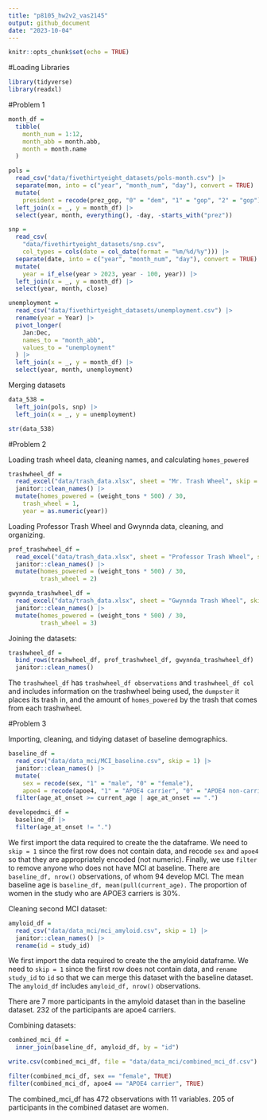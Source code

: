 ```yaml
---
title: "p8105_hw2v2_vas2145"
output: github_document
date: "2023-10-04"
---
```


```r
knitr::opts_chunk$set(echo = TRUE)
```

#Loading Libraries
```r
library(tidyverse)
library(readxl)
```


#Problem 1
```r
month_df = 
  tibble(
    month_num = 1:12,
    month_abb = month.abb,
    month = month.name
  )

pols = 
  read_csv("data/fivethirtyeight_datasets/pols-month.csv") |>
  separate(mon, into = c("year", "month_num", "day"), convert = TRUE) |>
  mutate(
    president = recode(prez_gop, "0" = "dem", "1" = "gop", "2" = "gop")) |>
  left_join(x = _, y = month_df) |> 
  select(year, month, everything(), -day, -starts_with("prez"))
```

```r
snp = 
  read_csv(
    "data/fivethirtyeight_datasets/snp.csv",
    col_types = cols(date = col_date(format = "%m/%d/%y"))) |>
  separate(date, into = c("year", "month_num", "day"), convert = TRUE) |>
  mutate(
    year = if_else(year > 2023, year - 100, year)) |> 
  left_join(x = _, y = month_df) |> 
  select(year, month, close) 
```


```r
unemployment = 
  read_csv("data/fivethirtyeight_datasets/unemployment.csv") |>
  rename(year = Year) |>
  pivot_longer(
    Jan:Dec, 
    names_to = "month_abb",
    values_to = "unemployment"
  ) |> 
  left_join(x = _, y = month_df) |> 
  select(year, month, unemployment)
```

Merging datasets
```r
data_538 = 
  left_join(pols, snp) |>
  left_join(x = _, y = unemployment)

str(data_538)
```

#Problem 2

Loading trash wheel data, cleaning names, and calculating `homes_powered`
```r
trashwheel_df =
  read_excel("data/trash_data.xlsx", sheet = "Mr. Trash Wheel", skip = 1, col_names = TRUE) |> 
  janitor::clean_names() |> 
  mutate(homes_powered = (weight_tons * 500) / 30,
    trash_wheel = 1,
    year = as.numeric(year))
```

Loading Professor Trash Wheel and Gwynnda data, cleaning, and organizing.
```r
prof_trashwheel_df =
  read_excel("data/trash_data.xlsx", sheet = "Professor Trash Wheel", skip = 1, col_names = TRUE) |> 
  janitor::clean_names() |> 
  mutate(homes_powered = (weight_tons * 500) / 30,
         trash_wheel = 2)

gwynnda_trashwheel_df =
  read_excel("data/trash_data.xlsx", sheet = "Gwynnda Trash Wheel", skip = 1, col_names = TRUE) |> 
  janitor::clean_names() |> 
  mutate(homes_powered = (weight_tons * 500) / 30,
         trash_wheel = 3)
```


Joining the datasets:
```r
trashwheel_df =
  bind_rows(trashwheel_df, prof_trashwheel_df, gwynnda_trashwheel_df) |> 
  janitor::clean_names()
```

The `trashwheel_df` has `trashwheel_df observations` and `trashwheel_df col` and includes information on the trashwheel being used, the `dumpster` it places its trash in, and the amount of `homes_powered` by the trash that comes from each trashwheel. 


#Problem 3

Importing, cleaning, and tidying dataset of baseline demographics.

```r
baseline_df =
  read_csv("data/data_mci/MCI_baseline.csv", skip = 1) |> 
  janitor::clean_names() |> 
  mutate(
    sex = recode(sex, "1" = "male", "0" = "female"),
    apoe4 = recode(apoe4, "1" = "APOE4 carrier", "0" = "APOE4 non-carrier")) |> 
  filter(age_at_onset >= current_age | age_at_onset == ".")

developedmci_df =
  baseline_df |> 
  filter(age_at_onset != ".")
```

We first import the data required to create the the dataframe. We need to `skip = 1` since the first row does not contain data, and recode `sex` and `apoe4` so that they are appropriately encoded (not numeric). Finally, we use `filter` to remove anyone who does not have MCI at baseline. There are `baseline_df, nrow()` observations, of whom 94 develop MCI. The mean baseline age is `baseline_df, mean(pull(current_age).` The proportion of women in the study who are APOE3 carriers is 30%. 


Cleaning second MCI dataset:
```r
amyloid_df =
  read_csv("data/data_mci/mci_amyloid.csv", skip = 1) |> 
  janitor::clean_names() |> 
  rename(id = study_id)
```

We first import the data required to create the the amyloid dataframe. We need to `skip = 1` since the first row does not contain data, and `rename` `study_id` to `id` so that we can merge this dataset with the baseline dataset. The `amyloid_df` includes `amyloid_df, nrow()` observations.

There are 7 more participants in the amyloid dataset than in the baseline dataset. 232 of the participants are apoe4 carriers.

Combining datasets:
```r
combined_mci_df =
  inner_join(baseline_df, amyloid_df, by = "id")

write.csv(combined_mci_df, file = "data/data_mci/combined_mci_df.csv")

filter(combined_mci_df, sex == "female", TRUE)
filter(combined_mci_df, apoe4 == "APOE4 carrier", TRUE)

```

The combined_mci_df has 472 observations with 11 variables. 205 of participants in the combined dataset are women. 